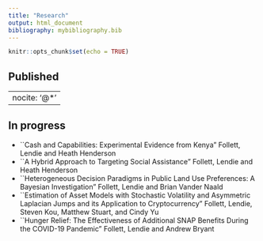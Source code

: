 ```yaml
---
title: "Research"
output: html_document
bibliography: mybibliography.bib 
---
```


```r
knitr::opts_chunk$set(echo = TRUE)
```

## Published
<div id="refs"></div> 
---
nocite: '@*'
---

## In progress
* ``Cash and Capabilities: Experimental Evidence from Kenya" Follett, Lendie and Heath Henderson
* ``A Hybrid Approach to Targeting Social Assistance" Follett, Lendie and Heath Henderson
* ``Heterogeneous Decision Paradigms in Public Land Use Preferences:  A Bayesian Investigation" Follett, Lendie and Brian Vander Naald
* ``Estimation of Asset Models with Stochastic Volatility and Asymmetric Laplacian Jumps and its Application to Cryptocurrency" Follett, Lendie, Steven Kou, Matthew Stuart, and Cindy Yu
* ``Hunger Relief: The Effectiveness of Additional SNAP Benefits During the COVID-19 Pandemic" Follett, Lendie and Andrew Bryant


